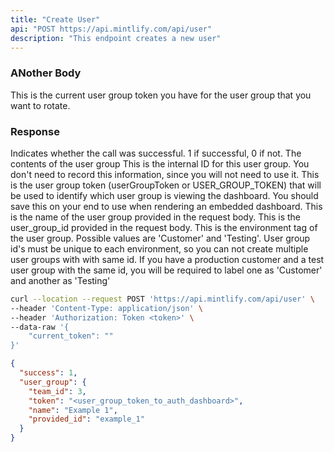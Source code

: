 ```yaml
---
title: "Create User"
api: "POST https://api.mintlify.com/api/user"
description: "This endpoint creates a new user"
---
```


### ANother Body

<ParamField body="current_token" type="string">
  This is the current user group token you have for the user group that you want
  to rotate.
</ParamField>

### Response

<ResponseField name="success" type="number">
  Indicates whether the call was successful. 1 if successful, 0 if not.
</ResponseField>

<ResponseField name="user_group" type="object">
  The contents of the user group

  <Expandable title="Toggle object">
    <ResponseField name="team_id" type="number">
      This is the internal ID for this user group. You don't need to record this
      information, since you will not need to use it.
    </ResponseField>
    <ResponseField name="token" type="string">
      This is the user group token (userGroupToken or USER_GROUP_TOKEN) that will be
      used to identify which user group is viewing the dashboard. You should save
      this on your end to use when rendering an embedded dashboard.
    </ResponseField>
    <ResponseField name="name" type="string">
      This is the name of the user group provided in the request body.
    </ResponseField>
    <ResponseField name="provided_id" type="string">
      This is the user_group_id provided in the request body.
    </ResponseField>
    <ResponseField name="api_environment_tag" type="JSON or null">
      This is the environment tag of the user group. Possible values are 'Customer'
      and 'Testing'. User group id's must be unique to each environment, so you can
      not create multiple user groups with with same id. If you have a production
      customer and a test user group with the same id, you will be required to label
      one as 'Customer' and another as 'Testing'
    </ResponseField>
  </Expandable>
</ResponseField>

<RequestExample>

```bash Example Request
curl --location --request POST 'https://api.mintlify.com/api/user' \
--header 'Content-Type: application/json' \
--header 'Authorization: Token <token>' \
--data-raw '{
    "current_token": ""
}'
```

</RequestExample>

<ResponseExample>

```json Response
{
  "success": 1,
  "user_group": {
    "team_id": 3,
    "token": "<user_group_token_to_auth_dashboard>",
    "name": "Example 1",
    "provided_id": "example_1"
  }
}
```

</ResponseExample>